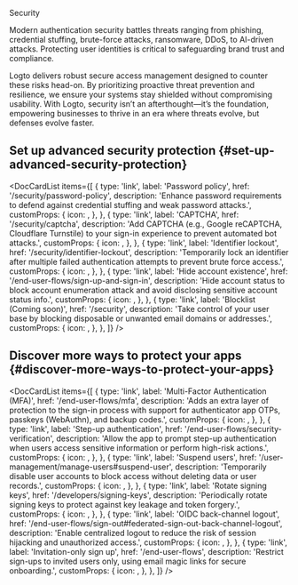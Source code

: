 
Security

Modern authentication security battles threats ranging from phishing, credential stuffing, brute-force attacks, ransomware, DDoS, to AI-driven attacks. Protecting user identities is critical to safeguarding brand trust and compliance.

Logto delivers robust secure access management designed to counter these risks head-on. By prioritizing proactive threat prevention and resilience, we ensure your systems stay shielded without compromising usability. With Logto, security isn’t an afterthought—it’s the foundation, empowering businesses to thrive in an era where threats evolve, but defenses evolve faster.

## Set up advanced security protection \{#set-up-advanced-security-protection}

<DocCardList
  items={[
    {
      type: 'link',
      label: 'Password policy',
      href: '/security/password-policy',
      description:
        'Enhance password requirements to defend against credential stuffing and weak password attacks.',
      customProps: {
        icon: <KeyIcon />,
      },
    },
    {
      type: 'link',
      label: 'CAPTCHA',
      href: '/security/captcha',
      description:
        'Add CAPTCHA (e.g., Google reCAPTCHA, Cloudflare Turnstile) to your sign-in experience to prevent automated bot attacks.',
      customProps: {
        icon: <CheckboxIcon />,
      },
    },
    {
      type: 'link',
      label: 'Identifier lockout',
      href: '/security/identifier-lockout',
      description:
        'Temporarily lock an identifier after multiple failed authentication attempts to prevent brute force access.',
      customProps: {
        icon: <LockIcon />,
      },
    },
    {
      type: 'link',
      label: 'Hide account existence',
      href: '/end-user-flows/sign-up-and-sign-in',
      description:
        'Hide account status to block account enumeration attack and avoid disclosing sensitive account status info.',
      customProps: {
        icon: <HideIcon />,
      },
    },
    {
      type: 'link',
      label: 'Blocklist (Coming soon)',
      href: '/security',
      description:
        'Take control of your user base by blocking disposable or unwanted email domains or addresses.',
      customProps: {
        icon: <BlockUserIcon />,
      },
    },
  ]}
/>

## Discover more ways to protect your apps \{#discover-more-ways-to-protect-your-apps}

<DocCardList
  items={[
    {
      type: 'link',
      label: 'Multi-Factor Authentication (MFA)',
      href: '/end-user-flows/mfa',
      description:
        'Adds an extra layer of protection to the sign-in process with support for authenticator app OTPs, passkeys (WebAuthn), and backup codes.',
      customProps: {
        icon: <LockIcon />,
      },
    },
    {
      type: 'link',
      label: 'Step-up authentication',
      href: '/end-user-flows/security-verification',
      description:
        'Allow the app to prompt step-up authentication when users access sensitive information or perform high-risk actions.',
      customProps: {
        icon: <SecurityIcon />,
      },
    },
    {
      type: 'link',
      label: 'Suspend users',
      href: '/user-management/manage-users#suspend-user',
      description:
        'Temporarily disable user accounts to block access without deleting data or user records.',
      customProps: {
        icon: <SuspendIcon />,
      },
    },
    {
      type: 'link',
      label: 'Rotate signing keys',
      href: '/developers/signing-keys',
      description:
        'Periodically rotate signing keys to protect against key leakage and token forgery.',
      customProps: {
        icon: <SendEmailIcon />,
      },
    },
    {
      type: 'link',
      label: 'OIDC back-channel logout',
      href: '/end-user-flows/sign-out#federated-sign-out-back-channel-logout',
      description:
        'Enable centralized logout to reduce the risk of session hijacking and unauthorized access.',
      customProps: {
        icon: <SuspendIcon />,
      },
    },
    {
      type: 'link',
      label: 'Invitation-only sign up',
      href: '/end-user-flows',
      description:
        'Restrict sign-ups to invited users only, using email magic links for secure onboarding.',
      customProps: {
        icon: <SendEmailIcon />,
      },
    },
  ]}
/>
